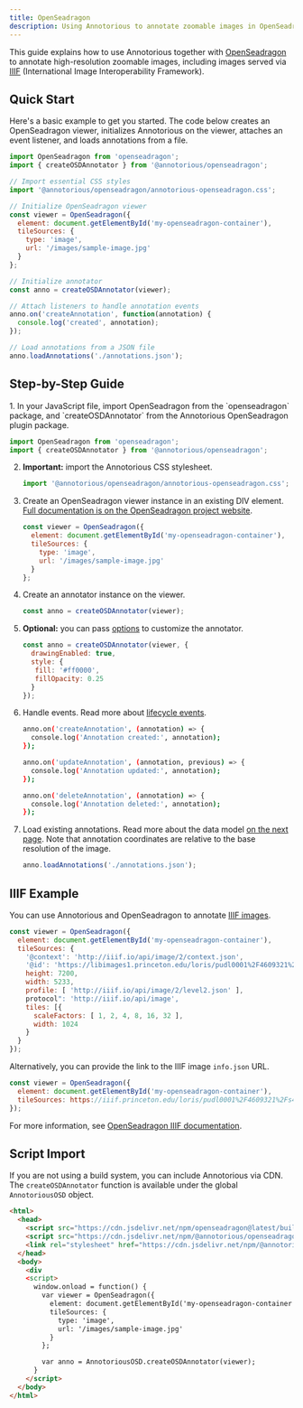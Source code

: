 ```yaml
---
title: OpenSeadragon
description: Using Annotorious to annotate zoomable images in OpenSeadragon.
---
```


This guide explains how to use Annotorious together with [OpenSeadragon](https://openseadragon.github.io/) 
to annotate high-resolution zoomable images, including images served via [IIIF](https://iiif.io) (International 
Image Interoperability Framework).

## Quick Start

Here's a basic example to get you started. The code below creates an OpenSeadragon viewer, 
initializes Annotorious on the viewer, attaches an event listener, and loads 
annotations from a file.

```js
import OpenSeadragon from 'openseadragon';
import { createOSDAnnotator } from '@annotorious/openseadragon';

// Import essential CSS styles
import '@annotorious/openseadragon/annotorious-openseadragon.css';

// Initialize OpenSeadragon viewer
const viewer = OpenSeadragon({
  element: document.getElementById('my-openseadragon-container'),
  tileSources: {
    type: 'image',
    url: '/images/sample-image.jpg'
  }
};

// Initialize annotator
const anno = createOSDAnnotator(viewer);

// Attach listeners to handle annotation events
anno.on('createAnnotation', function(annotation) {
  console.log('created', annotation);
});

// Load annotations from a JSON file
anno.loadAnnotations('./annotations.json');
```

## Step-by-Step Guide

<Steps>
1. In your JavaScript file, import OpenSeadragon from the `openseadragon` package, and `createOSDAnnotator` 
   from the Annotorious OpenSeadragon plugin package.

   ```js
   import OpenSeadragon from 'openseadragon';
   import { createOSDAnnotator } from '@annotorious/openseadragon';
   ```

2. __Important:__ import the Annotorious CSS stylesheet.

   ```js
   import '@annotorious/openseadragon/annotorious-openseadragon.css';
   ```

3. Create an OpenSeadragon viewer instance in an existing DIV element. [Full documentation is
   on the OpenSeadragon project website](https://openseadragon.github.io/#examples-and-features).

   ```js 
   const viewer = OpenSeadragon({
     element: document.getElementById('my-openseadragon-container'),
     tileSources: {
       type: 'image',
       url: '/images/sample-image.jpg'
     }
   };
   ```
4. Create an annotator instance on the viewer.

   ```js
   const anno = createOSDAnnotator(viewer);
   ```

5. __Optional:__ you can pass [options](/api-reference/annotorious-opts) to customize the annotator.

   ```js
   const anno = createOSDAnnotator(viewer, {
     drawingEnabled: true,
     style: {
      fill: '#ff0000',
      fillOpacity: 0.25
     }
   });
   ```

6. Handle events. Read more about [lifecycle events](/api-reference/events).

   ```bash frame="none"
   anno.on('createAnnotation', (annotation) => {
     console.log('Annotation created:', annotation);
   });

   anno.on('updateAnnotation', (annotation, previous) => {
     console.log('Annotation updated:', annotation);
   });

   anno.on('deleteAnnotation', (annotation) => {
     console.log('Annotation deleted:', annotation);
   });
   ```

7. Load existing annotations. Read more about the data model [on the next page](/guides/data-model).
   Note that annotation coordinates are relative to the base resolution of the image.
   
   ```js
   anno.loadAnnotations('./annotations.json');
   ```
</Steps>

## IIIF Example 

You can use Annotorious and OpenSeadragon to annotate [IIIF images](https://iiif.io). 

```js
const viewer = OpenSeadragon({
  element: document.getElementById('my-openseadragon-container'),
  tileSources: {
    '@context': 'http://iiif.io/api/image/2/context.json',
    '@id': 'https://libimages1.princeton.edu/loris/pudl0001%2F4609321%2Fs42%2F00000001.jp2',
    height: 7200,
    width: 5233,
    profile: [ 'http://iiif.io/api/image/2/level2.json' ],
    protocol": 'http://iiif.io/api/image',
    tiles: [{
      scaleFactors: [ 1, 2, 4, 8, 16, 32 ],
      width: 1024
    }
  }
});
```

Alternatively, you can provide the link to the IIIF image `info.json` URL.

```js
const viewer = OpenSeadragon({
  element: document.getElementById('my-openseadragon-container'),
  tileSources: https://iiif.princeton.edu/loris/pudl0001%2F4609321%2Fs42%2F00000001.jp2/info.json
});
```

For more information, see [OpenSeadragon IIIF documentation](https://openseadragon.github.io/examples/tilesource-iiif/).

## Script Import

If you are not using a build system, you can include Annotorious via CDN. 
The `createOSDAnnotator` function is available under the global `AnnotoriousOSD` object.

```html
<html>
  <head>
    <script src="https://cdn.jsdelivr.net/npm/openseadragon@latest/build/openseadragon/openseadragon.min.js"></script>
    <script src="https://cdn.jsdelivr.net/npm/@annotorious/openseadragon@latest/dist/annotorious-openseadragon.js"></script>
    <link rel="stylesheet" href="https://cdn.jsdelivr.net/npm/@annotorious/openseadragon@latest/dist/annotorious-openseadragon.css">
  </head>
  <body>
    <div
    <script>
      window.onload = function() {
        var viewer = OpenSeadragon({
          element: document.getElementById('my-openseadragon-container'),
          tileSources: {
            type: 'image',
            url: '/images/sample-image.jpg'
          }
        };

        var anno = AnnotoriousOSD.createOSDAnnotator(viewer);
      }
    </script>
  </body>
</html>
```

